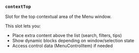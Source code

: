 ### `contextTop`

Slot for the top contextual area of the Menu window.

This slot lets you:
- Place extra content above the list (search, filters, tips)
- Show dynamic blocks depending on window/selection state
- Access control data (MenuControlItem) if needed

